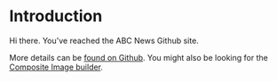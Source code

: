 # Introduction
 
Hi there. You've reached the ABC News Github site.

More details can be [found on Github](https://github.com/abcnews/). You might also be looking for the [Composite Image builder](https://abcnews.github.io/composite-builder/).
